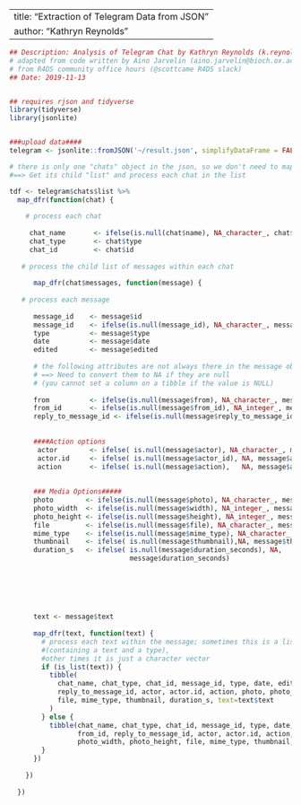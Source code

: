 

---
title: "Extraction of Telegram Data from JSON"
author: "Kathryn Reynolds"
---




```r
## Description: Analysis of Telegram Chat by Kathryn Reynolds (k.reynolds@cabi.org). This code was
# adapted from code written by Aino Jarvelin (aino.jarvelin@bioch.ox.ac.uk) with help from Scott
# from R4DS community office hours (@scottcame R4DS slack)
## Date: 2019-11-13


## requires rjson and tidyverse
library(tidyverse)
library(jsonlite)


###upload data####
telegram <- jsonlite::fromJSON('~/result.json', simplifyDataFrame = FALSE,simplifyVector = FALSE)

# there is only one "chats" object in the json, so we don't need to map over it. 
#==> Get its child "list" and process each chat in the list

tdf <- telegram$chats$list %>%
  map_dfr(function(chat) {
    
    # process each chat
    
     chat_name       <- ifelse(is.null(chat$name), NA_character_, chat$name)
     chat_type       <- chat$type
     chat_id         <- chat$id
    
   # process the child list of messages within each chat
      
      map_dfr(chat$messages, function(message) {
      
   # process each message
      
      message_id    <- message$id
      message_id    <- ifelse(is.null(message_id), NA_character_, message_id)
      type          <- message$type
      date          <- message$date
      edited        <- message$edited
      
      # the following attributes are not always there in the message object, 
      # ==> Need to convert them to NA if they are null
      # (you cannot set a column on a tibble if the value is NULL)
      
      from          <- ifelse(is.null(message$from), NA_character_, message$from)
      from_id       <- ifelse(is.null(message$from_id), NA_integer_, message$from_id)
      reply_to_message_id <- ifelse(is.null(message$reply_to_message_id), NA_integer_, message$reply_to_message_id)
      
      
      ####Action options
       actor        <- ifelse( is.null(message$actor), NA_character_, message$actor)
       actor.id     <- ifelse( is.null(message$actor_id), NA, message$actor_id)
       action       <- ifelse( is.null(message$action),   NA, message$action)
      
      
      ### Media Options#####
      photo        <- ifelse(is.null(message$photo), NA_character_, message$photo)
      photo_width  <- ifelse(is.null(message$width), NA_integer_, message$width)
      photo_height <- ifelse(is.null(message$height), NA_integer_, message$height)
      file         <- ifelse(is.null(message$file), NA_character_, message$file)
      mime_type    <- ifelse(is.null(message$mime_type), NA_character_, message$mime_type)
      thumbnail    <- ifelse( is.null(message$thumbnail),NA, message$thumbnail)
      duration_s   <- ifelse( is.null(message$duration_seconds), NA,
                              message$duration_seconds)
      
      
      
      
      
      
      text <- message$text
      
      map_dfr(text, function(text) {
        # process each text within the message; sometimes this is a list 
        #(containing a text and a type), 
        #other times it is just a character vector
        if (is_list(text)) {
          tibble(
            chat_name, chat_type, chat_id, message_id, type, date, edited, from, from_id,
            reply_to_message_id, actor, actor.id, action, photo, photo_width, photo_height, 
            file, mime_type, thumbnail, duration_s, text=text$text
          )
        } else {
          tibble(chat_name, chat_type, chat_id, message_id, type, date, edited, from, 
                 from_id, reply_to_message_id, actor, actor.id, action,  photo, 
                 photo_width, photo_height, file, mime_type, thumbnail, duration_s, text)
        }
      })
      
    })
    
  })


```

